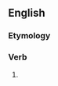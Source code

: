 ==English==

===Etymology===
{{suffix|en|resolve|eth|nocat=1}}

===Verb===
{{head|en|verb form}}

# {{en-archaic third-person singular of|resolve}}